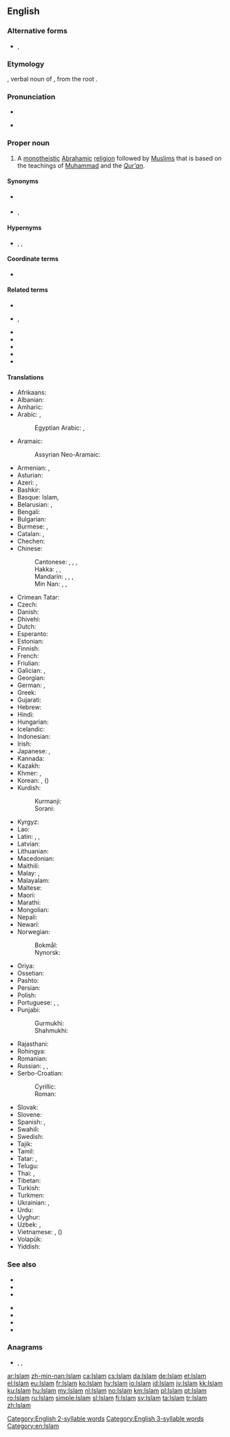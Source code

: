 {{also|islam|islám|íslam|İslam|İslâm}}
==English==
{{wikipedia}}

===Alternative forms===
* {{l|en|Islaam}}, {{l|en|Islām}}

===Etymology===
{{translit|en|ar|إِسْلَام||submission (to the will of God)}}, verbal noun of {{m|ar|أَسْلَمَ}}, from the root {{ar-root|س|ل|م|nocat=1}}.

===Pronunciation===
* {{IPA|/ˈɪs.lɑːm/|/ˈɪz.lɑːm/|/ɪsˈlɑːm/|/ɪzˈlɑːm/|/ˈɪs.læːm/|lang=en}}
* {{rhymes|æm|lang=en}} {{a|in some dialects}}
[[Category:English 2-syllable words]]
[[Category:English 3-syllable words]]

===Proper noun===
{{en-proper noun}}

# A [[monotheistic]] [[Abrahamic]] [[religion]] followed by [[Muslim]]s that is based on the teachings of [[Muhammad]] and the ''[[Qur'an]]''.

====Synonyms====
* {{l|en|Mohammedanism}} {{qualifier|dated, now often considered offensive}}
* {{l|en|Moslemism}}, {{l|en|Muslimism}}

====Hypernyms====
* {{l|en|religion}}, {{l|en|monotheism}}, {{l|en|Abrahamism}}

====Coordinate terms====
* {{list:religions/en}}

====Related terms====
* {{l|en|Islamic}}
* {{l|en|Islamise}}, {{l|en|Islamize}}
* {{l|en|Islamist}}
* {{l|en|Islamic calendar}}
* {{l|en|Islamness}}
* {{l|en|Islamologist}}
* {{l|en|Islamology}}

====Translations====
{{trans-top|religion}}
* Afrikaans: {{t|af|Islam}}
* Albanian: {{t|sq|Islam}}
* Amharic: {{t|am|እስልምና|sc=Ethi}}
* Arabic: {{t+|ar|الْإِسْلَام|m}}, {{t|ar|الدِّين|m}}
*: Egyptian Arabic: {{t|arz|إسلام|m|tr=islam|sc=Arab}}, {{t|arz|الإسلام|m|tr=el-islam|sc=Arab}}
* Aramaic:
*: Assyrian Neo-Aramaic: {{t|aii|ܐܣܠܐܡ|sc=Syrc}}
* Armenian: {{t+|hy|իսլամ}}, {{t+|hy|մահմեդականություն}}
* Asturian: {{t|ast|islam|m}}
* Azeri: {{t|az|islam}}, {{t+|az|İslam}}
* Bashkir: {{t|ba|ислам|sc=Cyrl}}
* Basque: Islam, {{t|eu|islamismo}}
* Belarusian: {{t+|be|ісла́м|m}}, {{t|be|мусульма́нства|n}}
* Bengali: {{t+|bn|ইসলাম|sc=Beng}}
* Bulgarian: {{t+|bg|исля́м|m}}
* Burmese: {{t|my|အစ္စလမ်|sc=Mymr}}, {{t|my|အစ္စလာမ်ဘာသာ|sc=Mymr}}
* Catalan: {{t+|ca|islam|m}}, {{t|ca|islamisme|m}}
* Chechen: {{t-needed|ce}}
* Chinese:
*: Cantonese: {{t|yue|回教|tr=wui4 gaau3|sc=Hani}}, {{t|yue|伊斯蘭教|sc=Hani}}, {{t|yue|伊斯兰教|tr=ji1 si1 laan4 gaau3|sc=Hani}}, {{t|yue|清真教|tr=cing1 zan1 gaau3|sc=Hani}}
*: Hakka: {{t|hak|回教|tr=Fì-kau|sc=Hani}}, {{t|hak|伊斯蘭教|sc=Hani}}, {{t|hak|伊斯兰教|tr=Yî-sṳ̂-làn-kau|sc=Hani}}
*: Mandarin: {{t+|cmn|回教|tr=huíjiào|sc=Hani}}, {{t+|cmn|伊斯蘭教|sc=Hani}}, {{t+|cmn|伊斯兰教|tr=yīsīlánjiào|sc=Hani}}, {{t|cmn|清真教|tr=qīngzhēnjiào|sc=Hani}}
*: Min Nan: {{t+|nan|回教|tr=Hôe-kàu, Hê-kàu|sc=Hani}}, {{t|nan|伊斯蘭教|sc=Hani}}, {{t|nan|伊斯兰教|tr=I-su-lân-kàu|sc=Hani}}
* Crimean Tatar: {{t|crh|İslâm}}
* Czech: {{t+|cs|islám|m}}
* Danish: {{t+|da|islam}}
* Dhivehi: {{t|dv|އިސްލާމް|sc=Thaa}}
* Dutch: {{t+|nl|islam|m}}
* Esperanto: {{t+|eo|islamo}}
* Estonian: {{t|et|islam}}
* Finnish: {{t+|fi|islam}}
* French: {{t+|fr|Islam|m}}
* Friulian: {{t|fur|Islam}}
* Galician: {{t+|gl|islam|m}}, {{t+|gl|islamismo|m}}
* Georgian: {{t|ka|ისლამი|sc=Geor}}
* German: {{t+|de|Islam|m}}, {{t|de|&lt;strong class="error"&gt;&lt;span class="scribunto-error" id="mw-scribunto-error-1"&gt;Lua error in Module:languages/templates at line 28: The language code 'ger' is not valid.&lt;/span&gt;&lt;/strong&gt|m|alt=Mohammedismus}}
* Greek: {{t|el|Ισλάμ|n}}
* Gujarati: {{t|gu|ઇસ્લામ|tr=islām|sc=Gujr}}
* Hebrew: {{t|he|אִסְלָאם|m|tr='islám}}
* Hindi: {{t+|hi|इस्लाम}}
* Hungarian: {{t+|hu|iszlám}}
* Icelandic: {{t|is|íslam}}
* Indonesian: {{t+|id|Islam}}
* Irish: {{t|ga|Ioslam|m}}
* Japanese: {{t+|ja|イスラム教|tr=イスラムきょう, isuramu-kyō}}, {{t|ja|回教|tr=かいきょう, kaikyō}}
* Kannada: {{t|kn|ಇಸ್ಲಾಂ|sc=Knda}}
* Kazakh: {{t|kk|Исләм|sc=Cyrl}}
* Khmer: {{t|km|សាសនាឥស្លាម|sc=Khmr|tr=saasnaa eslaam}}, {{t|km|អិស្លាម|tr=ihslaam|sc=Khmr}}
* Korean: {{t+|ko|이슬람교|sc=Hang}}, {{t|ko|회교|sc=Hang}} ({{t+|ko|回敎|sc=Hani}})
* Kurdish:
*: Kurmanji: {{t+|ku|Îslam}}
*: Sorani: {{t|ckb|ئیسلام|tr=îslam}}
{{trans-mid}}
* Kyrgyz: {{t+|ky|Ислам|sc=Cyrl}}
* Lao: {{t|lo|ສາດສະໜາໂມຮຳເມັດ|sc=Laoo}}
* Latin: {{t|la|islam|m}}, {{t|la|religio islamica|f}}, {{t|la|mahometismus|m}}
* Latvian: {{t|lv|islams|m}}
* Lithuanian: {{t|lt|islamas|m}}
* Macedonian: {{t|mk|и́слам|m}}
* Maithili: {{t|mai|इसलाम|tr=islām}}
* Malay: {{t|ms|Islam}}, {{t|ms|agama Islam}}
* Malayalam: {{t|ml|ഇസ്‌ലാം|sc=Mlym}}
* Maltese: {{t|mt|Iżlam|m}}
* Maori: {{t|mi|Mōhāmetatanga}}
* Marathi: {{t|mr|इस्लाम|tr=islām}}
* Mongolian: {{t+|mn|ислам|sc=Cyrl}}
* Nepali: {{t|ne|इस्लाम|tr=islām|sc=Deva}}
* Newari: {{t|new|इस्लाम|tr=islām|sc=Deva}}
* Norwegian:
*: Bokmål: {{t+|nb|islam|m}}
*: Nynorsk: {{t|nn|islam|m}}
* Oriya: {{t|or|ଇସଲାମ ଧର୍ମ|tr=islām dharma}}
* Ossetian: {{t|os|пысылмон дин|sc=Cyrl}}
* Pashto: {{t+|ps|اسلام|m|tr=islām|sc=ps-Arab}}
* Persian: {{t+|fa|اسلام|tr=eslâm}}
* Polish: {{t+|pl|islam|m}}
* Portuguese: {{t+|pt|islã|m}}, {{t+|pt|islão|m}}, {{t+|pt|islame|m}}
* Punjabi:
*: Gurmukhi: {{t|pa|ਇਸਲਾਮ|tr=islām}}
*: Shahmukhi: {{t+|pnb|اسلام|tr=islām}}
* Rajasthani: {{t|raj|इस्लांम​|tr=islā̃m}}
* Rohingya: {{t-needed|rhg}}
* Romanian: {{t+|ro|islam}}
* Russian: {{t+|ru|исла́м|m}}, {{t+|ru|мусульма́нство|n}}, {{t+|ru|магомета́нство|n}}
* Serbo-Croatian:
*: Cyrillic: {{t|sh|ислам|m}}
*: Roman: {{t+|sh|islam|m}}
* Slovak: {{t|sk|islám|m}}
* Slovene: {{t+|sl|islam|m}}
* Spanish: {{t+|es|islamismo|m}}, {{t+|es|islam|m}}
* Swahili: {{t|sw|Uislamu}}
* Swedish: {{t+|sv|islam}}
* Tajik: {{t+|tg|Ислом|sc=Cyrl}}
* Tamil: {{t+|ta|இசுலாம்}}
* Tatar: {{t+|tt|ислам|sc=Cyrl}}, {{t|tt|Ислам|sc=Cyrl}}
* Telugu: {{t|te|ఇస్లాం మతం}}
* Thai: {{t+|th|อิสลาม|tr=ìt-sà-laam}}, {{t+|th|ศาสนาอิสลาม|tr=săa-sà-ná ìt-sà-laam}}
* Tibetan: {{t|bo|དབྱི་སི་ལམ་ཆོས་ལུགས།|sc=Tibt}}
* Turkish: {{t+|tr|İslam}}
* Turkmen: {{t|tk|Yslam}}
* Ukrainian: {{t|uk|ісла́м|m}}, {{t|uk|мусульманство|n}}
* Urdu: {{t+|ur|اسلام|tr=islām}}
* Uyghur: {{t|ug|ئىسلام|sc=ug-Arab}}
* Uzbek: {{t+|uz|islom}}, {{t|uz|Islom}}
* Vietnamese: {{t+|vi|Hồi giáo}}, ({{t|vi|回教|sc=Hani}})
* Volapük: {{t+|vo|slam}}
* Yiddish: {{t|yi|איסלאַם|m}}
{{trans-bottom}}

===See also===
{{top2}}
* {{l|en|Allah}}
* {{l|en|hajj}}
* {{l|en|Qur'an}}
{{mid2}}
* {{l|en|mosque}}
* {{l|en|Muslimness}}
* {{l|en|sharia law}}
* {{l|en|hadith}}
{{bottom}}

===Anagrams===
* {{l|en|alims}}, {{l|en|mails}}, {{l|en|salmi}}

[[Category:en:Islam]]

[[ar:Islam]]
[[zh-min-nan:Islam]]
[[ca:Islam]]
[[cs:Islam]]
[[da:Islam]]
[[de:Islam]]
[[et:Islam]]
[[el:Islam]]
[[eu:Islam]]
[[fr:Islam]]
[[ko:Islam]]
[[hy:Islam]]
[[io:Islam]]
[[id:Islam]]
[[jv:Islam]]
[[kk:Islam]]
[[ku:Islam]]
[[hu:Islam]]
[[my:Islam]]
[[nl:Islam]]
[[no:Islam]]
[[km:Islam]]
[[pl:Islam]]
[[pt:Islam]]
[[ro:Islam]]
[[ru:Islam]]
[[simple:Islam]]
[[sl:Islam]]
[[fi:Islam]]
[[sv:Islam]]
[[ta:Islam]]
[[tr:Islam]]
[[zh:Islam]]